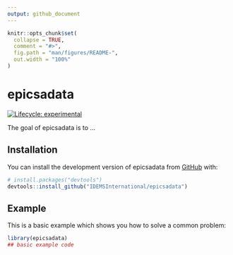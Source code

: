 ```yaml
---
output: github_document
---
```


<!-- README.md is generated from README.Rmd. Please edit that file -->

```r
knitr::opts_chunk$set(
  collapse = TRUE,
  comment = "#>",
  fig.path = "man/figures/README-",
  out.width = "100%"
)
```

# epicsadata

<!-- badges: start -->
[![Lifecycle: experimental](https://img.shields.io/badge/lifecycle-experimental-orange.svg)](https://lifecycle.r-lib.org/articles/stages.html#experimental)
<!-- badges: end -->

The goal of epicsadata is to ...

## Installation

You can install the development version of epicsadata from [GitHub](https://github.com/) with:

``` r
# install.packages("devtools")
devtools::install_github("IDEMSInternational/epicsadata")
```

## Example

This is a basic example which shows you how to solve a common problem:

```r
library(epicsadata)
## basic example code
```